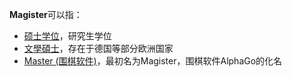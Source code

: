 {{Wiktionary|Magister}}
'''Magister'''可以指：

*[[硕士学位|硕士学位]]，研究生学位
*[[文學碩士|文學碩士]]，存在于德国等部分欧洲国家
*[[Master_(围棋软件)|Master (围棋软件)]]，最初名为Magister，围棋软件AlphaGo的化名

{{Disambig}}